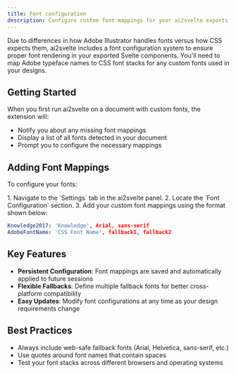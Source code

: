 ```yaml
---
title: Font configuration
description: Configure custom font mappings for your ai2svelte exports.
---
```



Due to differences in how Adobe Illustrator handles fonts versus how CSS expects them, ai2svelte includes a font configuration system to ensure proper font rendering in your exported Svelte components. You'll need to map Adobe typeface names to CSS font stacks for any custom fonts used in your designs.

## Getting Started

When you first run ai2svelte on a document with custom fonts, the extension will:

- Notify you about any missing font mappings
- Display a list of all fonts detected in your document
- Prompt you to configure the necessary mappings

## Adding Font Mappings

To configure your fonts:

<Steps>
  1. Navigate to the `Settings` tab in the ai2svelte panel.
  2. Locate the `Font Configuration` section. 
  3. Add your custom font mappings using the format shown below:
</Steps>

```yaml
Knowledge2017: 'Knowledge', Arial, sans-serif
AdobeFontName: 'CSS Font Name', fallback1, fallback2
```

## Key Features

- **Persistent Configuration**: Font mappings are saved and automatically applied to future sessions
- **Flexible Fallbacks**: Define multiple fallback fonts for better cross-platform compatibility
- **Easy Updates**: Modify font configurations at any time as your design requirements change

## Best Practices

- Always include web-safe fallback fonts (Arial, Helvetica, sans-serif, etc.)
- Use quotes around font names that contain spaces
- Test your font stacks across different browsers and operating systems
